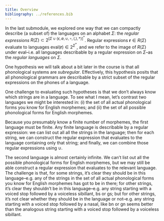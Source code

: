 ```yaml
---
title: Overview
bibliography: ../references.bib
---
```


In the last submodule, we explored one way that we can compactly describe (a subset of) the languages on an alphabet $\Sigma$: the *regular expressions* $R(\Sigma) \subset 2^{[\Sigma \cup \{\epsilon, \emptyset, \cup, \circ, (, ), *\}]^*}$.  Regular expressions $\mathbf{r} \in R(\Sigma)$ evaluate to languages $\text{eval}(\mathbf{r}) \in 2^{\Sigma^*}$, and we refer to the image of $R(\Sigma)$ under $\text{eval}$–i.e. all languages describable by a regular expression on $\Sigma$–as the *regular languages* on $\Sigma$.

One hypothesis we will talk about a bit later in the course is that all phonological systems are *subregular*. Effectively, this hypothesis posits that all phonological grammars are describable by a strict subset of the regular expressions on the phones of a language.

One challenge to evaluating such hypotheses is that we don't always know which strings are in a language. To see what I mean, let's contrast two languages we might be interested in: (i) the set of all actual phonological forms you know for English morphemes; and (ii) the set of all possible phonological forms for English morphemes. 

Because you presumably know a finite number of morphemes, the first language must be finite. Any finite language is describable by a regular expression: we can list out all all the strings in the language; then for each string, we can construct the regular expression that evaluates to the language containing only that string; and finally, we can combine those regular expressions using $\cup$.

The second language is almost certainly infinite. We can't list out all the possible phonological forms for English morphemes, but we may still be able construct a regular expression that evaluates to the relevant language. The challenge is that, for some strings, it's clear they should be in this language–e.g. any of the strings in the set of all actual phonological forms you know for English morphemes has got to be in there; for other strings, it's clear they shouldn't be in this language–e.g. any string starting with a voiced stop followed by a voiceless sibillant, $\text{bs}$ or $\text{gs}$; but for other strings, it's not clear whether they should be in the language or not–e.g. any string starting with a voiced stop followed by a nasal, like $\text{bn}$ or $\text{gn}$ seems better than the analogous string starting with a voiced stop followed by a voiceless sibillant.